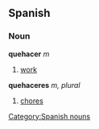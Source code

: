 == Spanish == 
=== Noun === 
'''quehacer''' ''m'' 
# [[work]]
'''quehaceres''' ''m, plural''
# [[chores]]
[[Category:Spanish nouns]]
